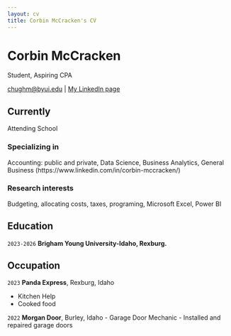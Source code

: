 ```yaml
---
layout: cv
title: Corbin McCracken's CV
---
```

# Corbin McCracken
Student, Aspiring CPA

<div id="webaddress">
<a href="chughm@byui.edu">chughm@byui.edu</a>
| <a href="https://www.linkedin.com/in/corbin-mccracken/">My LinkedIn page</a>
</div>


## Currently

Attending School

### Specializing in

Accounting: public and private, Data Science, Business Analytics, General Business (https://www.linkedin.com/in/corbin-mccracken/)


### Research interests

Budgeting, allocating costs, taxes, programing, Microsoft Excel, Power BI


## Education

`2023-2026`
__Brigham Young University-Idaho, Rexburg.__


## Occupation

`2023`
__Panda Express__, Rexburg, Idaho

- Kitchen Help
- Cooked food

`2022`
__Morgan Door__, Burley, Idaho
- Garage Door Mechanic
- Installed and repaired garage doors



<!-- ### Footer

Last updated: Dec 2024 -->